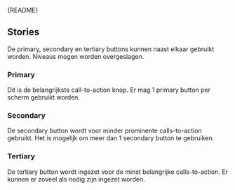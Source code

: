 
<Meta of={ButtonStories} />

<Markdown>{README}</Markdown>

<Primary />

<Controls />

## Stories

De primary, secondary en tertiary buttons kunnen naast elkaar gebruikt worden. Niveaus mogen worden overgeslagen.

### Primary

Dit is de belangrijkste call-to-action knop. Er mag 1 primary button per scherm gebruikt worden.

<Canvas of={ButtonStories.Primary} />

### Secondary

De secondary button wordt voor minder prominente calls-to-action gebruikt. Het is mogelijk om meer dan 1 secondary button te gebruiken.

<Canvas of={ButtonStories.Secondary} />

### Tertiary

De tertiary button wordt ingezet voor de minst belangrijke calls-to-action. Er kunnen er zoveel als nodig zijn ingezet worden.

<Canvas of={ButtonStories.Tertiary} />
